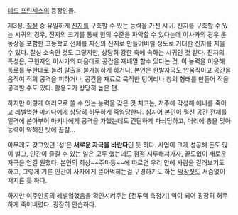 [[데드 프린세스]]의 등장인물.

제3성. [[칠성]] 중 유일하게 [[진지]]를 구축할 수 있는 능력을 가진 시귀. 진지를 구축할 수 있는 시귀의 경우, 진지의 크기를 통해 힘의 수준을 파악할 수 있다는데 이사카의 경우 운동장을 포함한 고등학교 전체를 자신의 진지로 만들어버릴 정도로 거대한 진지를 지을 수 있다. 칠성 소속인 것도 그렇지만, 상당히 강한 축에 속하는 시귀인 것 같다. 진지의 특성은, 구현자인 이사카의 마음대로 공간을 재배열 할수 있다는 것. 이 능력을 이용해 통로를 무한대로 늘려 탈출을 불가능하게 하거나, 본인은 한발자국도 안움직이고 공간을 움직여 적의 공격을 피하거나, 공간을 재료로 묵직한 덩어리나 창의 형태를 만들어 적을 공격할 수도 있다. 활용도가 상당히 높은 편. 

하지만 이렇게 여러모로 쓸 수 있는 능력을 갖은 것 치고는, 저주에 각성해 에나를 죽이고 레벨업한 마키나에게 상당히 허무하게 죽임당한다. 심지어 본인이 펼친 공간 전체를 일격에 쏟아부어 마키나에게 공격을 가했는데도 간단하게 파쇠당하고, 머리에 총을 맞아 능력이 약해진 탓에 끔살...

아무래도 갖고있던 '성'은 '''새로운 자극을 바란다'''인 듯 하다. 사업이 크게 성공해 돈도 많이 벌고, 인간이 즐길 수 있는 일은 모두 했는데도 점점 지루해져가자, 끝도없이 새로운 자극을 얻길 원했다. 본인의 회상~~주마등~~에 따르면 우리 안에 사람을 길러보기도 하고, 그렇게 기른 인간이 사자에게 뜯어먹히는걸 구경하기도 하는 [[막장]]짓도 서슴없이 저지른 듯 하다.

하지만 여주인공의 레벨업했음을 확인시켜주는 [전투력 측정기] 역이 되어 굉장히 허무하게 죽어버렸다. 굉장히 안습하다.
